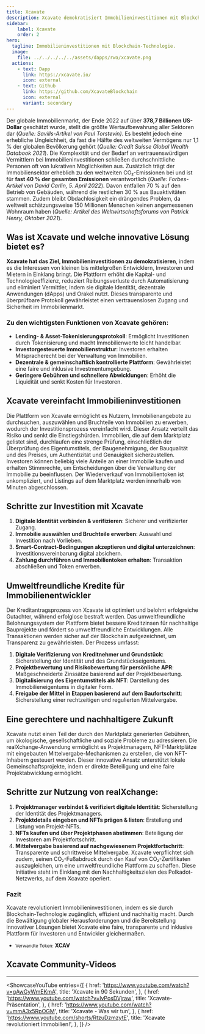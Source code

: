 ```yaml
---
title: Xcavate
description: Xcavate demokratisiert Immobilieninvestitionen mit Blockchain-Technologie für einen zugänglichen, effizienten und nachhaltigen Immobilienbesitz.
sidebar:
    label: Xcavate
    order: 2
hero:
  tagline: Immobilieninvestitionen mit Blockchain-Technologie.
  image: 
    file: ../../../../../assets/dapps/rwa/xcavate.png
  actions:
    - text: Dapp
      link: https://xcavate.io/
      icon: external
    - text: Github
      link: https://github.com/XcavateBlockchain
      icon: external
      variant: secondary
---
```



Der globale Immobilienmarkt, der Ende 2022 auf über **378,7 Billionen US-Dollar** geschätzt wurde, stellt die größte Wertaufbewahrung aller Sektoren dar (*Quelle: Savills-Artikel von Paul Torstevin)*. Es besteht jedoch eine erhebliche Ungleichheit, da fast die Hälfte des weltweiten Vermögens nur 1,1 % der globalen Bevölkerung gehört (*Quelle: Credit Suisse Global Wealth Databook 2021*). Die Komplexität und der Bedarf an vertrauenswürdigen Vermittlern bei Immobilieninvestitionen schließen durchschnittliche Personen oft von lukrativen Möglichkeiten aus.
Zusätzlich trägt der Immobiliensektor erheblich zu den weltweiten CO₂-Emissionen bei und ist für **fast 40 % der gesamten Emissionen** verantwortlich (*Quelle: Forbes-Artikel von David Carlin, 5. April 2022*). Davon entfallen 70 % auf den Betrieb von Gebäuden, während die restlichen 30 % aus Bauaktivitäten stammen. Zudem bleibt Obdachlosigkeit ein drängendes Problem, da weltweit schätzungsweise 150 Millionen Menschen keinen angemessenen Wohnraum haben (*Quelle: Artikel des Weltwirtschaftsforums von Patrick Henry, Oktober 2021*).

## Was ist Xcavate und welche innovative Lösung bietet es?
**Xcavate hat das Ziel, Immobilieninvestitionen zu demokratisieren**, indem es die Interessen von kleinen bis mittelgroßen Entwicklern, Investoren und Mietern in Einklang bringt. Die Plattform erhöht die Kapital- und Technologieeffizienz, reduziert Reibungsverluste durch Automatisierung und eliminiert Vermittler, indem sie digitale Identität, dezentrale Anwendungen (dApps) und Orakel nutzt. Dieses transparente und überprüfbare Protokoll gewährleistet einen vertrauenslosen Zugang und Sicherheit im Immobilienmarkt.

### Zu den wichtigsten Funktionen von Xcavate gehören:
- **Lending- & Asset-Tokenisierungsprotokoll**: Ermöglicht Investitionen durch Tokenisierung und macht Immobilienwerte leicht handelbar.
- **Investorgesteuerte Immobilienstruktur**: Investoren erhalten Mitspracherecht bei der Verwaltung von Immobilien.
- **Dezentrale & gemeinschaftlich kontrollierte Plattform**: Gewährleistet eine faire und inklusive Investmentumgebung.
- **Geringere Gebühren und schnellere Abwicklungen**: Erhöht die Liquidität und senkt Kosten für Investoren.

## Xcavate vereinfacht Immobilieninvestitionen
Die Plattform von Xcavate ermöglicht es Nutzern, Immobilienangebote zu durchsuchen, auszuwählen und Bruchteile von Immobilien zu erwerben, wodurch der Investitionsprozess vereinfacht wird. Dieser Ansatz verteilt das Risiko und senkt die Einstiegshürden. Immobilien, die auf dem Marktplatz gelistet sind, durchlaufen eine strenge Prüfung, einschließlich der Überprüfung des Eigentumstitels, der Baugenehmigung, der Bauqualität und des Preises, um Authentizität und Genauigkeit sicherzustellen.
Investoren können beliebig viele Anteile an einer Immobilie kaufen und erhalten Stimmrechte, um Entscheidungen über die Verwaltung der Immobilie zu beeinflussen. Der Wiederverkauf von Immobilientoken ist unkompliziert, und Listings auf dem Marktplatz werden innerhalb von Minuten abgeschlossen.

## Schritte zur Investition mit Xcavate
1. **Digitale Identität verbinden & verifizieren**: Sicherer und verifizierter Zugang.
2. **Immobilie auswählen und Bruchteile erwerben**: Auswahl und Investition nach Vorlieben.
3. **Smart-Contract-Bedingungen akzeptieren und digital unterzeichnen**: Investitionsvereinbarung digital absichern.
4. **Zahlung durchführen und Immobilientoken erhalten**: Transaktion abschließen und Token erwerben.

## Umweltfreundliche Kredite für Immobilienentwickler
Der Kreditantragsprozess von Xcavate ist optimiert und belohnt erfolgreiche Gutachter, während erfolglose bestraft werden. Das umweltfreundliche Belohnungssystem der Plattform bietet bessere Kreditzinsen für nachhaltige Bauprojekte und fördert so umweltfreundliche Entwicklungen. Alle Transaktionen werden sicher auf der Blockchain aufgezeichnet, um Transparenz zu gewährleisten.
Der Prozess umfasst:
1. **Digitale Verifizierung von Kreditnehmer und Grundstück**: Sicherstellung der Identität und des Grundstückseigentums.
2. **Projektbewertung und Risikobewertung für persönliche APR**: Maßgeschneiderte Zinssätze basierend auf der Projektbewertung.
3. **Digitalisierung des Eigentumstitels als NFT**: Darstellung des Immobilieneigentums in digitaler Form.
4. **Freigabe der Mittel in Etappen basierend auf dem Baufortschritt**: Sicherstellung einer rechtzeitigen und regulierten Mittelvergabe.

## Eine gerechtere und nachhaltigere Zukunft
Xcavate nutzt einen Teil der durch den Marktplatz generierten Gebühren, um ökologische, gesellschaftliche und soziale Probleme zu adressieren. Die realXchange-Anwendung ermöglicht es Projektmanagern, NFT-Marktplätze mit eingebauten Mittelvergabe-Mechanismen zu erstellen, die von NFT-Inhabern gesteuert werden. Dieser innovative Ansatz unterstützt lokale Gemeinschaftsprojekte, indem er direkte Beteiligung und eine faire Projektabwicklung ermöglicht.

## Schritte zur Nutzung von **realXchange**:
1. **Projektmanager verbindet & verifiziert digitale Identität**: Sicherstellung der Identität des Projektmanagers.
2. **Projektdetails eingeben und NFTs prägen & listen**: Erstellung und Listung von Projekt-NFTs.
3. **NFTs kaufen und über Projektphasen abstimmen**: Beteiligung der Investoren am Projektfortschritt.
4. **Mittelvergabe basierend auf nachgewiesenem Projektfortschritt**: Transparente und schrittweise Mittelvergabe.
Xcavate verpflichtet sich zudem, seinen CO₂-Fußabdruck durch den Kauf von CO₂-Zertifikaten auszugleichen, um eine umweltfreundliche Plattform zu schaffen. Diese Initiative steht im Einklang mit den Nachhaltigkeitszielen des Polkadot-Netzwerks, auf dem Xcavate operiert.

### Fazit
Xcavate revolutioniert Immobilieninvestitionen, indem es sie durch Blockchain-Technologie zugänglich, effizient und nachhaltig macht. Durch die Bewältigung globaler Herausforderungen und die Bereitstellung innovativer Lösungen bietet Xcavate eine faire, transparente und inklusive Plattform für Investoren und Entwickler gleichermaßen.
- <small>Verwandte Token:</small> **XCAV**

## Xcavate Community-Videos
------------
<ShowcaseYouTube
  entries={[
        {
    href: 'https://www.youtube.com/watch?v=gAwGyWmEKmA',
      title: 'Xcavate in 90 Sekunden',
    },
        {
    href: 'https://www.youtube.com/watch?v=lvPosDVjraw',
      title: 'Xcavate-Präsentation',
    },
           {
    href: 'https://www.youtube.com/watch?v=mmA3x5RpOGM',
      title: 'Xcavate - Was wir tun',
    },
         {
    href: 'https://www.youtube.com/shorts/RtzuDzmzytE',
      title: 'Xcavate revolutioniert Immobilien!',
    },
  ]} />
